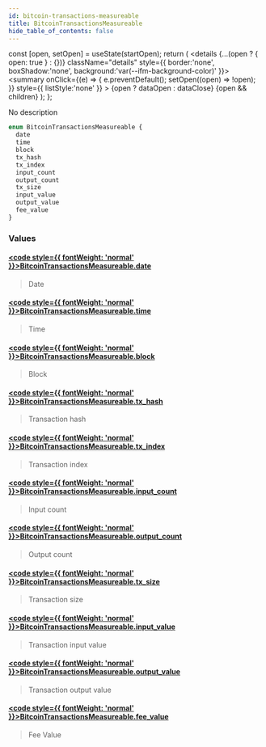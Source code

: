 ```yaml
---
id: bitcoin-transactions-measureable
title: BitcoinTransactionsMeasureable
hide_table_of_contents: false
---
```







  const [open, setOpen] = useState(startOpen);
  return (
    <details {...(open ? { open: true } : {})} className="details" style={{ border:'none', boxShadow:'none', background:'var(--ifm-background-color)' }}>
      <summary
        onClick={(e) => {
          e.preventDefault();
          setOpen((open) => !open);
        }}
        style={{ listStyle:'none' }}
      >
      {open ? dataOpen : dataClose}
      </summary>
      {open && children}
    </details>
  );
};








No description


```graphql
enum BitcoinTransactionsMeasureable {
  date
  time
  block
  tx_hash
  tx_index
  input_count
  output_count
  tx_size
  input_value
  output_value
  fee_value
}
```




### Values

#### [<code style={{ fontWeight: 'normal' }}>BitcoinTransactionsMeasureable.<b>date</b></code>](#)  
> 
> 
> Date
> 

#### [<code style={{ fontWeight: 'normal' }}>BitcoinTransactionsMeasureable.<b>time</b></code>](#)  
> 
> 
> Time
> 

#### [<code style={{ fontWeight: 'normal' }}>BitcoinTransactionsMeasureable.<b>block</b></code>](#)  
> 
> 
> Block
> 

#### [<code style={{ fontWeight: 'normal' }}>BitcoinTransactionsMeasureable.<b>tx_hash</b></code>](#)  
> 
> 
> Transaction hash
> 

#### [<code style={{ fontWeight: 'normal' }}>BitcoinTransactionsMeasureable.<b>tx_index</b></code>](#)  
> 
> 
> Transaction index
> 

#### [<code style={{ fontWeight: 'normal' }}>BitcoinTransactionsMeasureable.<b>input_count</b></code>](#)  
> 
> 
> Input count
> 

#### [<code style={{ fontWeight: 'normal' }}>BitcoinTransactionsMeasureable.<b>output_count</b></code>](#)  
> 
> 
> Output count
> 

#### [<code style={{ fontWeight: 'normal' }}>BitcoinTransactionsMeasureable.<b>tx_size</b></code>](#)  
> 
> 
> Transaction size
> 

#### [<code style={{ fontWeight: 'normal' }}>BitcoinTransactionsMeasureable.<b>input_value</b></code>](#)  
> 
> 
> Transaction input value
> 

#### [<code style={{ fontWeight: 'normal' }}>BitcoinTransactionsMeasureable.<b>output_value</b></code>](#)  
> 
> 
> Transaction output value
> 

#### [<code style={{ fontWeight: 'normal' }}>BitcoinTransactionsMeasureable.<b>fee_value</b></code>](#)  
> 
> 
> Fee Value
> 



